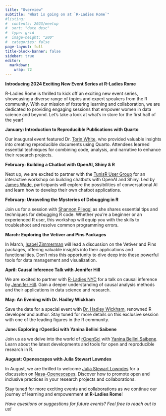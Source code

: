 ```yaml
---
title: "Overview"
subtitle: "What is going on at `R-Ladies Rome`"
#listing:
#  contents: 2023/meetup
#  sort: "date desc"
#  type: grid
#  image-height: "200"
#  categories: false
page-layout: full
title-block-banner: false
sidebar: true
editor: 
  markdown: 
    wrap: 72
---
```


**Introducing 2024 Exciting New Event Series at R-Ladies Rome**

R-Ladies Rome is thrilled to kick off an exciting new event series,
showcasing a diverse range of topics and expert speakers from the R
community. With our mission of fostering learning and collaboration, we
are dedicated to providing engaging sessions that empower women in data
science and beyond. Let's take a look at what's in store for the first
half of the year!

**January: Introduction to Reproducible Publications with Quarto**

Our inaugural event featured Dr. [Torin
White](https://www.linkedin.com/in/torinwhite/), who provided valuable
insights into creating reproducible documents using Quarto. Attendees
learned essential techniques for combining code, analysis, and narrative
to enhance their research projects.

**February: Building a Chatbot with OpenAI, Shiny & R**

Next up, we are excited to partner with the [TunisR User
Group](https://www.meetup.com/tunis-r-user-group/) for an interactive
workshop on building chatbots with OpenAI and Shiny. Led by [James
Wade](https://www.linkedin.com/in/james-h-wade/), participants will
explore the possibilities of conversational AI and learn how to develop
their own chatbot applications.

**February: Unraveling the Mysteries of Debugging in R**

Join us for a session with [Shannon
Pileggi](https://www.linkedin.com/in/shannon-m-pileggi/) as she shares
essential tips and techniques for debugging R code. Whether you're a
beginner or an experienced R user, this workshop will equip you with the
skills to troubleshoot and resolve common programming errors.

**March: Exploring the Vetiver and Pins Packages**

In March, [Isabel
Zimmerman](https://www.linkedin.com/in/isabel-zimmerman/) will lead a
discussion on the Vetiver and Pins packages, offering valuable insights
into their applications and functionalities. Don't miss this opportunity
to dive deep into these powerful tools for data management and
visualization.

**April: Causal Inference Talk with Jennifer Hill**

We are excited to partner with [R-Ladies
NYC](https://www.meetup.com/rladies-newyork/) for a talk on causal
inference by [Jennifer
Hill](https://www.linkedin.com/in/jennifer-hill-0a419310/). Gain a
deeper understanding of causal analysis methods and their applications
in data science and research.

**May: An Evening with Dr. Hadley Wickham**

Save the date for a special event with [Dr. Hadley
Wickham](https://www.linkedin.com/in/hadleywickham/), renowned R
developer and author. Stay tuned for more details on this exclusive
session with one of the leading figures in the R community.

**June: Exploring rOpenSci with Yanina Bellini Saibene**

Join us as we delve into the world of [rOpenSci](https://ropensci.org/)
with [Yanina Bellini Saibene](https://www.linkedin.com/in/yabellini/).
Learn about the latest developments and tools for open and reproducible
research in R.

**August: Openescapes with Julia Stewart Lowndes**

In August, we are thrilled to welcome [Julia Stewart
Lowndes](https://www.linkedin.com/in/julia-stewart-lowndes/) for a
discussion on [Nasa-Openescapes](https://nasa-openscapes.github.io/).
Discover how to promote open and inclusive practices in your research
projects and collaborations.

Stay tuned for more exciting events and collaborations as we continue
our journey of learning and empowerment at **R-Ladies Rome**!

*Have questions or suggestions for future events? Feel free to reach out
to us!*
